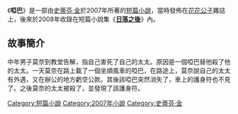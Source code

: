 {{infobox Book | 
| name            = 啞巴
|  title_orig    = '''''Mute'''''
|image =
|   image_caption =
| author        = [[史蒂芬·金|史蒂芬·金]]
| country         = {{USA}}
| language        = [[英文|英文]]
| series          = 
|  genre         = [[短篇小說|短篇小說]]
|   release_date  = 2007年
}}
《'''啞巴'''》是一部由[[史蒂芬·金|史蒂芬·金]]於2007年所著的[[短篇小說|短篇小說]]，當時發佈在[[花花公子|花花公子]]雜誌上，後來於2008年收錄在短篇小說集《'''[[日落之後|日落之後]]'''》內。
==故事簡介==
中年男子莫奈到教堂告解，指自己害死了自己的太太。原因是一個啞巴替他殺了他的太太。一天莫奈在路上載了一個坐順風車的啞巴，在路途上，莫奈說自己的太太有外遇，又在辦公的地方虧空公款。其後該啞巴突然消失了，車上的護身符也不見了。之後莫奈的太太被殺了，並發現了該護身符。

{{日落之後}}

 
{{小說小作品}}

{{史蒂芬·金}}

[[Category:短篇小說|Category:短篇小說]]
[[Category:2007年小說|Category:2007年小說]]
[[Category:史蒂芬·金|Category:史蒂芬·金]]